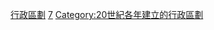 {{Cat topic in year| topic=建立的行政區劃|year=1997}}
[[Category:1997年建立|行政區劃]]
[[Category:1990年代建立的行政區劃|7]]
[[Category:20世紀各年建立的行政區劃|Category:20世紀各年建立的行政區劃]]